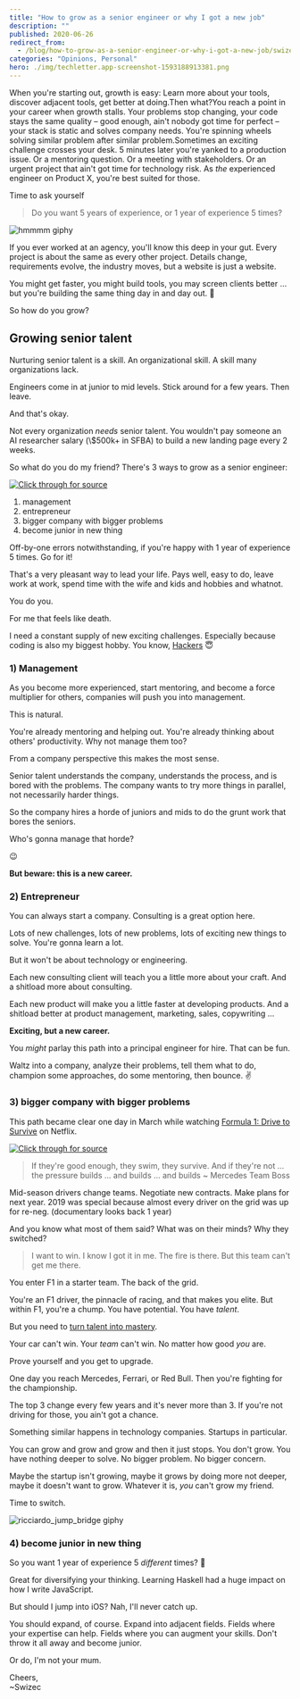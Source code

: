 ```yaml
---
title: "How to grow as a senior engineer or why I got a new job"
description: ""
published: 2020-06-26
redirect_from:
  - /blog/how-to-grow-as-a-senior-engineer-or-why-i-got-a-new-job/swizec/9438
categories: "Opinions, Personal"
hero: ./img/techletter.app-screenshot-1593188913381.png
---
```


When you're starting out, growth is easy: Learn more about your tools, discover adjacent tools, get better at doing.Then what?You reach a point in your career when growth stalls. Your problems stop changing, your code stays the same quality – good enough, ain't nobody got time for perfect – your stack is static and solves company needs. You're spinning wheels solving similar problem after similar problem.Sometimes an exciting challenge crosses your desk. 5 minutes later you're yanked to a production issue. Or a mentoring question. Or a meeting with stakeholders. Or an urgent project that ain't got time for technology risk. As _the_ experienced engineer on Product X, you're best suited for those.

Time to ask yourself

> Do you want 5 years of experience, or 1 year of experience 5 times?

![hmmmm giphy](./img/media-y3QOvy7xxMwKI-giphy.gif)

If you ever worked at an agency, you'll know this deep in your gut. Every project is about the same as every other project. Details change, requirements evolve, the industry moves, but a website is just a website.

You might get faster, you might build tools, you may screen clients better ... but you're building the same thing day in and day out. 🥱

So how do you grow?

## Growing senior talent

Nurturing senior talent is a skill. An organizational skill. A skill many organizations lack.

Engineers come in at junior to mid levels. Stick around for a few years. Then leave.

And that's okay.

Not every organization _needs_ senior talent. You wouldn't pay someone an AI researcher salary (\\\$500k+ in SFBA) to build a new landing page every 2 weeks.

So what do you do my friend? There's 3 ways to grow as a senior engineer:

[![Click through for source](./img/techletter.app-screenshot-1593188913381.png)](https://twitter.com/Swizec/status/1275829781259358213)

1.  management
2.  entrepreneur
3.  bigger company with bigger problems
4.  become junior in new thing

Off-by-one errors notwithstanding, if you're happy with 1 year of experience 5 times. Go for it!

That's a very pleasant way to lead your life. Pays well, easy to do, leave work at work, spend time with the wife and kids and hobbies and whatnot.

You do you.

For me that feels like death.

I need a constant supply of new exciting challenges. Especially because coding is also my biggest hobby. You know, [Hackers](https://swizec.com/blog/hackers/swizec/9435) 😇

### 1) Management

As you become more experienced, start mentoring, and become a force multiplier for others, companies will push you into management.

This is natural.

You're already mentoring and helping out. You're already thinking about others' productivity. Why not manage them too?

From a company perspective this makes the most sense.

Senior talent understands the company, understands the process, and is bored with the problems. The company wants to try more things in parallel, not necessarily harder things.

So the company hires a horde of juniors and mids to do the grunt work that bores the seniors.

Who's gonna manage that horde?

😉

**But beware: this is a new career.**

### 2) Entrepreneur

You can always start a company. Consulting is a great option here.

Lots of new challenges, lots of new problems, lots of exciting new things to solve. You're gonna learn a lot.

But it won't be about technology or engineering.

Each new consulting client will teach you a little more about your craft. And a shitload more about consulting.

Each new product will make you a little faster at developing products. And a shitload better at product management, marketing, sales, copywriting ...

**Exciting, but a new career.**

You _might_ parlay this path into a principal engineer for hire. That can be fun.

Waltz into a company, analyze their problems, tell them what to do, champion some approaches, do some mentoring, then bounce. ✌️

### 3) bigger company with bigger problems

This path became clear one day in March while watching [Formula 1: Drive to Survive](https://en.wikipedia.org/wiki/Formula_1:_Drive_to_Survive) on Netflix.

[![Click through for source](./img/techletter.app-screenshot-1593188915380.png)](https://www.youtube.com/watch?v=OEY3Q43aE_c)

> If they're good enough, they swim, they survive. And if they're not ... the pressure builds ... and builds ... and builds ~ Mercedes Team Boss

Mid-season drivers change teams. Negotiate new contracts. Make plans for next year. 2019 was special because almost every driver on the grid was up for re-neg. (documentary looks back 1 year)

And you know what most of them said? What was on their minds? Why they switched?

> I want to win. I know I got it in me. The fire is there. But this team can't get me there.

You enter F1 in a starter team. The back of the grid.

You're an F1 driver, the pinnacle of racing, and that makes you elite. But within F1, you're a chump. You have potential. You have _talent_.

But you need to [turn talent into mastery](https://swizec.com/blog/what-makes-you-a-true-master/swizec/9247).

Your car can't win. Your _team_ can't win. No matter how good _you_ are.

Prove yourself and you get to upgrade.

One day you reach Mercedes, Ferrari, or Red Bull. Then you're fighting for the championship.

The top 3 change every few years and it's never more than 3. If you're not driving for those, you ain't got a chance.

Something similar happens in technology companies. Startups in particular.

You can grow and grow and grow and then it just stops. You don't grow. You have nothing deeper to solve. No bigger problem. No bigger concern.

Maybe the startup isn't growing, maybe it grows by doing more not deeper, maybe it doesn't want to grow. Whatever it is, _you_ can't grow my friend.

Time to switch.

![ricciardo_jump_bridge giphy](./img/media-oQtHOjlaueMlW-giphy.gif)

### 4) become junior in new thing

So you want 1 year of experience 5 _different_ times? 🤨

Great for diversifying your thinking. Learning Haskell had a huge impact on how I write JavaScript.

But should I jump into iOS? Nah, I'll never catch up.

You should expand, of course. Expand into adjacent fields. Fields where your expertise can help. Fields where you can augment your skills. Don't throw it all away and become junior.

Or do, I'm not your mum.

Cheers,  
~Swizec
